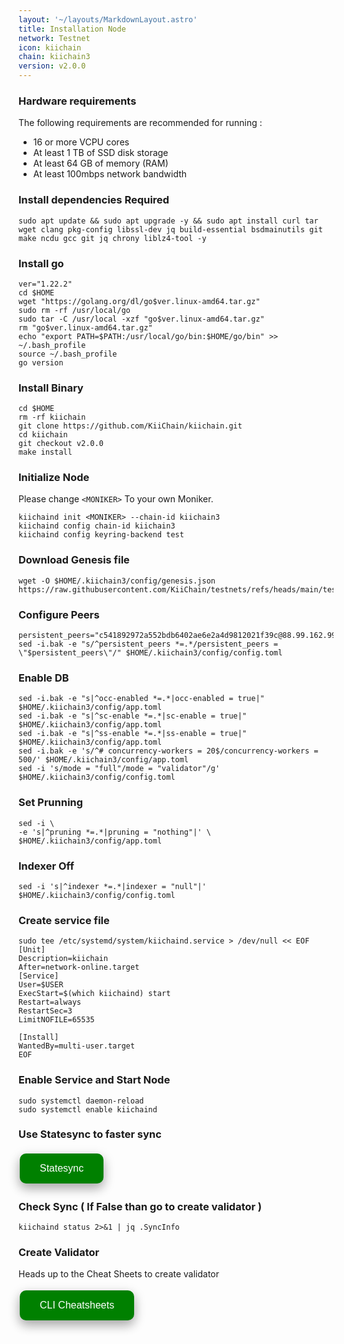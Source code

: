 ```yaml
---
layout: '~/layouts/MarkdownLayout.astro'
title: Installation Node
network: Testnet
icon: kiichain
chain: kiichain3
version: v2.0.0
---
```


### Hardware requirements

The following requirements are recommended for running :

- 16 or more VCPU cores
- At least 1 TB of SSD disk storage
- At least 64 GB of memory (RAM)
- At least 100mbps network bandwidth


### Install dependencies Required

```
sudo apt update && sudo apt upgrade -y && sudo apt install curl tar wget clang pkg-config libssl-dev jq build-essential bsdmainutils git make ncdu gcc git jq chrony liblz4-tool -y
```

### Install go

```
ver="1.22.2"
cd $HOME
wget "https://golang.org/dl/go$ver.linux-amd64.tar.gz"
sudo rm -rf /usr/local/go
sudo tar -C /usr/local -xzf "go$ver.linux-amd64.tar.gz"
rm "go$ver.linux-amd64.tar.gz"
echo "export PATH=$PATH:/usr/local/go/bin:$HOME/go/bin" >> ~/.bash_profile
source ~/.bash_profile
go version
```

### Install Binary

```
cd $HOME
rm -rf kiichain
git clone https://github.com/KiiChain/kiichain.git
cd kiichain
git checkout v2.0.0
make install
```

### Initialize Node

Please change `<MONIKER>` To your own Moniker.

```
kiichaind init <MONIKER> --chain-id kiichain3
kiichaind config chain-id kiichain3
kiichaind config keyring-backend test
```

### Download Genesis file

```
wget -O $HOME/.kiichain3/config/genesis.json https://raw.githubusercontent.com/KiiChain/testnets/refs/heads/main/testnet_oro/genesis.json
```

### Configure Peers

```
persistent_peers="c541892972a552bdb6402ae6e2a4d9812021f39c@88.99.162.99:19656,5b6aa55124c0fd28e47d7da091a69973964a9fe1@uno.sentry.testnet.v3.kiivalidator.com:26656,5e6b283c8879e8d1b0866bda20949f9886aff967@dos.sentry.testnet.v3.kiivalidator.com:26656"
sed -i.bak -e "s/^persistent_peers *=.*/persistent_peers = \"$persistent_peers\"/" $HOME/.kiichain3/config/config.toml
```

### Enable DB

```
sed -i.bak -e "s|^occ-enabled *=.*|occ-enabled = true|" $HOME/.kiichain3/config/app.toml
sed -i.bak -e "s|^sc-enable *=.*|sc-enable = true|" $HOME/.kiichain3/config/app.toml
sed -i.bak -e "s|^ss-enable *=.*|ss-enable = true|" $HOME/.kiichain3/config/app.toml
sed -i.bak -e 's/^# concurrency-workers = 20$/concurrency-workers = 500/' $HOME/.kiichain3/config/app.toml
sed -i 's/mode = "full"/mode = "validator"/g' $HOME/.kiichain3/config/config.toml
```

### Set Prunning

```
sed -i \
-e 's|^pruning *=.*|pruning = "nothing"|' \
$HOME/.kiichain3/config/app.toml
```

### Indexer Off

```
sed -i 's|^indexer *=.*|indexer = "null"|' $HOME/.kiichain3/config/config.toml
```

### Create service file

```
sudo tee /etc/systemd/system/kiichaind.service > /dev/null << EOF
[Unit]
Description=kiichain
After=network-online.target
[Service]
User=$USER
ExecStart=$(which kiichaind) start
Restart=always
RestartSec=3
LimitNOFILE=65535

[Install]
WantedBy=multi-user.target
EOF
```

### Enable Service and Start Node

```
sudo systemctl daemon-reload
sudo systemctl enable kiichaind
```

### Use Statesync to faster sync

<a href="https://service.vinjan.xyz/testnet/kiichain/statesync" target="_blank">
  <button style="background-color: green; border: none; color: white; padding: 15px 32px; text-align: center; text-decoration: none; display: inline-block; font-size: 16px; margin: 4px 2px; cursor: pointer; border-radius: 10px; box-shadow: 0 8px 16px 0 rgba(0,0,0,0.2), 0 6px 20px 0 rgba(0,0,0,0.19);" onmouseover="this.style.boxShadow='0 0 0 4px rgba(0,255,0,0.5)'" onmouseout="this.style.boxShadow='0 8px 16px 0 rgba(0,0,0,0.2), 0 6px 20px 0 rgba(0,0,0,0.19)'">Statesync</button>
</a>

### Check Sync ( If False than go to create validator )

```
kiichaind status 2>&1 | jq .SyncInfo
```
### Create Validator

Heads up to the Cheat Sheets to create validator

<a href="https://service.vinjan.xyz/testnet/kiichain/cheat" target="_blank">
  <button style="background-color: green; border: none; color: white; padding: 15px 32px; text-align: center; text-decoration: none; display: inline-block; font-size: 16px; margin: 4px 2px; cursor: pointer; border-radius: 10px; box-shadow: 0 8px 16px 0 rgba(0,0,0,0.2), 0 6px 20px 0 rgba(0,0,0,0.19);" onmouseover="this.style.boxShadow='0 0 0 4px rgba(0,255,0,0.5)'" onmouseout="this.style.boxShadow='0 8px 16px 0 rgba(0,0,0,0.2), 0 6px 20px 0 rgba(0,0,0,0.19)'">CLI Cheatsheets</button>
</a>
